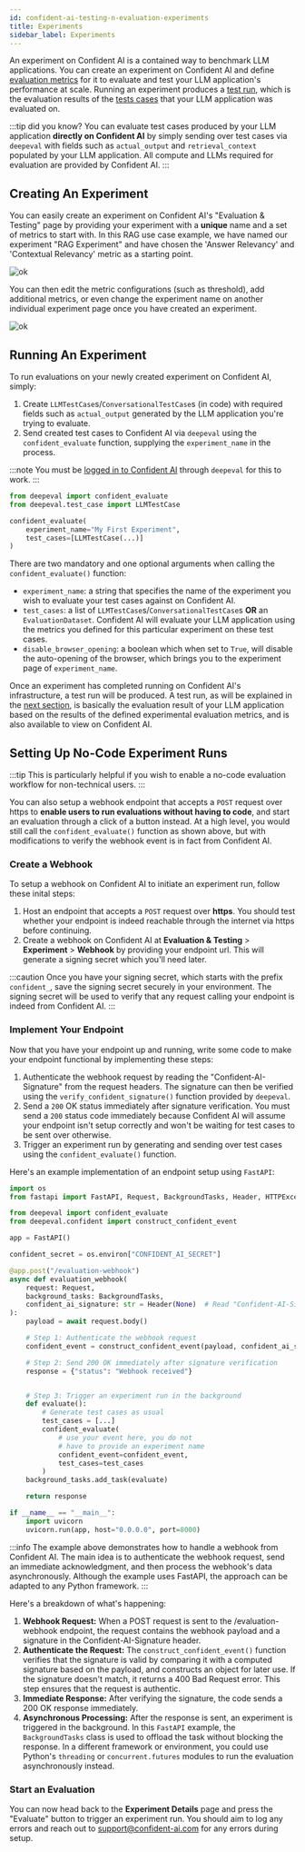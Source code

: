 ```yaml
---
id: confident-ai-testing-n-evaluation-experiments
title: Experiments
sidebar_label: Experiments
---
```


An experiment on Confident AI is a contained way to benchmark LLM applications. You can create an experiment on Confident AI and define [evaluation metrics](metrics-introduction) for it to evaluate and test your LLM application's performance at scale. Running an experiment produces a [test run](confident-ai-testing-n-evaluation-test-run), which is the evaluation results of the [tests cases](evaluation-test-cases) that your LLM application was evaluated on.

:::tip did you know?
You can evaluate test cases produced by your LLM application **directly on Confident AI** by simply sending over test cases via `deepeval` with fields such as `actual_output` and `retrieval_context` populated by your LLM application. All compute and LLMs required for evaluation are provided by Confident AI.
:::

## Creating An Experiment

You can easily create an experiment on Confident AI's "Evaluation & Testing" page by providing your experiment with a **unique** name and a set of metrics to start with. In this RAG use case example, we have named our experiment "RAG Experiment" and have chosen the 'Answer Relevancy' and 'Contextual Relevancy' metric as a starting point.

![ok](https://confident-bucket.s3.amazonaws.com/confident-create-experiment.svg)

You can then edit the metric configurations (such as threshold), add additional metrics, or even change the experiment name on another individual experiment page once you have created an experiment.

![ok](https://confident-bucket.s3.amazonaws.com/confident-edit-experiment.svg)

## Running An Experiment

To run evaluations on your newly created experiment on Confident AI, simply:

1. Create `LLMTestCase`s/`ConversationalTestCase`s (in code) with required fields such as `actual_output` generated by the LLM application you're trying to evaluate.
2. Send created test cases to Confident AI via `deepeval` using the `confident_evaluate` function, supplying the `experiment_name` in the process.

:::note
You must be [logged in to Confident AI](confident-ai-introduction#login-to-confident-ai) through `deepeval` for this to work.
:::

```python
from deepeval import confident_evaluate
from deepeval.test_case import LLMTestCase

confident_evaluate(
    experiment_name="My First Experiment",
    test_cases=[LLMTestCase(...)]
)
```

There are two mandatory and one optional arguments when calling the `confident_evaluate()` function:

- `experiment_name`: a string that specifies the name of the experiment you wish to evaluate your test cases against on Confident AI.
- `test_cases`: a list of `LLMTestCase`s/`ConversationalTestCase`s **OR** an `EvaluationDataset`. Confident AI will evaluate your LLM application using the metrics you defined for this particular experiment on these test cases.
- `disable_browser_opening`: a boolean which when set to `True`, will disable the auto-opening of the browser, which brings you to the experiment page of `experiment_name`.

Once an experiment has completed running on Confident AI's infrastructure, a test run will be produced. A test run, as will be explained in the [next section](confident-ai-testing-n-evaluation-test-run), is basically the evaluation result of your LLM application based on the results of the defined experimental evaluation metrics, and is also available to view on Confident AI.

## Setting Up No-Code Experiment Runs

:::tip
This is particularly helpful if you wish to enable a no-code evaluation workflow for non-technical users.
:::

You can also setup a webhook endpoint that accepts a `POST` request over https to **enable users to run evaluations without having to code**, and start an evaluation through a click of a button instead. At a high level, you would still call the `confident_evaluate()` function as shown above, but with modifications to verify the webhook event is in fact from Confident AI.

### Create a Webhook

To setup a webhook on Confident AI to initiate an experiment run, follow these inital steps:

1. Host an endpoint that accepts a `POST` request over **https**. You should test whether your endpoint is indeed reachable through the internet via https before continuing.
2. Create a webhook on Confident AI at **Evaluation & Testing** > **Experiment** > **Webhook** by providing your endpoint url. This will generate a signing secret which you'll need later.

:::caution
Once you have your signing secret, which starts with the prefix `confident_`, save the signing secret securely in your environment. The signing secret will be used to verify that any request calling your endpoint is indeed from Confident AI.
:::

### Implement Your Endpoint

Now that you have your endpoint up and running, write some code to make your endpoint functional by implementing these steps:

1. Authenticate the webhook request by reading the "Confident-AI-Signature" from the request headers. The signature can then be verified using the `verify_confident_signature()` function provided by `deepeval`.
2. Send a `200` OK status immediately after signature verification. You must send a `200` status code immediately because Confident AI will assume your endpoint isn't setup correctly and won't be waiting for test cases to be sent over otherwise.
3. Trigger an experiment run by generating and sending over test cases using the `confident_evaluate()` function.

Here's an example implementation of an endpoint setup using `FastAPI`:

```python title="example.py"
import os
from fastapi import FastAPI, Request, BackgroundTasks, Header, HTTPException

from deepeval import confident_evaluate
from deepeval.confident import construct_confident_event

app = FastAPI()

confident_secret = os.environ["CONFIDENT_AI_SECRET"]

@app.post("/evaluation-webhook")
async def evaluation_webhook(
    request: Request,
    background_tasks: BackgroundTasks,
    confident_ai_signature: str = Header(None)  # Read "Confident-AI-Signature" from headers
):
    payload = await request.body()

    # Step 1: Authenticate the webhook request
    confident_event = construct_confident_event(payload, confident_ai_signature, confident_secret)

    # Step 2: Send 200 OK immediately after signature verification
    response = {"status": "Webhook received"}


    # Step 3: Trigger an experiment run in the background
    def evaluate():
        # Generate test cases as usual
        test_cases = [...]
        confident_evaluate(
            # use your event here, you do not
            # have to provide an experiment name
            confident_event=confident_event,
            test_cases=test_cases
        )
    background_tasks.add_task(evaluate)

    return response

if __name__ == "__main__":
    import uvicorn
    uvicorn.run(app, host="0.0.0.0", port=8000)
```

:::info
The example above demonstrates how to handle a webhook from Confident AI. The main idea is to authenticate the webhook request, send an immediate acknowledgment, and then process the webhook's data asynchronously. Although the example uses FastAPI, the approach can be adapted to any Python framework.
:::

Here's a breakdown of what's happening:

1. **Webhook Request:** When a POST request is sent to the /evaluation-webhook endpoint, the request contains the webhook payload and a signature in the Confident-AI-Signature header.
2. **Authenticate the Request:** The `construct_confident_event()` function verifies that the signature is valid by comparing it with a computed signature based on the payload, and constructs an object for later use. If the signature doesn't match, it returns a 400 Bad Request error. This step ensures that the request is authentic.
3. **Immediate Response:** After verifying the signature, the code sends a 200 OK response immediately.
4. **Asynchronous Processing:** After the response is sent, an experiment is triggered in the background. In this `FastAPI` example, the `BackgroundTasks` class is used to offload the task without blocking the response. In a different framework or environment, you could use Python's `threading` or `concurrent.futures` modules to run the evaluation asynchronously instead.

### Start an Evaluation

You can now head back to the **Experiment Details** page and press the "Evaluate" button to trigger an experiment run. You should aim to log any errors and reach out to support@confident-ai.com for any errors during setup.
